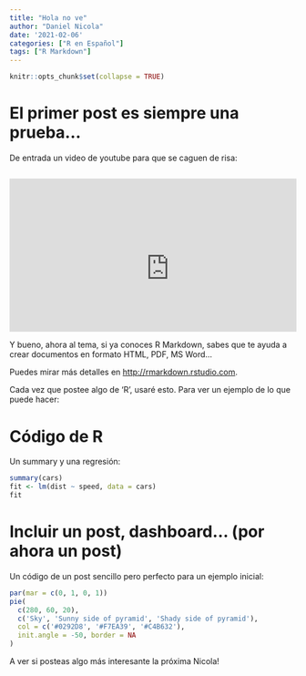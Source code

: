 ```yaml
---
title: "Hola no ve"
author: "Daniel Nicola"
date: '2021-02-06'
categories: ["R en Español"]
tags: ["R Markdown"]
---
```


```r
knitr::opts_chunk$set(collapse = TRUE)
```

# El primer post es siempre una prueba...

De entrada un video de youtube para que se caguen de risa:

<div style="position: relative; padding-bottom: 56.25%; height: 0; overflow: hidden;">
  <iframe width="560" height="315" src="https://www.youtube.com/embed/OruKBCwgWcA" title="YouTube video player" frameborder="0" allow="accelerometer; autoplay; clipboard-write; encrypted-media; gyroscope; picture-in-picture" allowfullscreen></iframe>
</div>


Y bueno, ahora al tema, si ya conoces R Markdown, sabes que te ayuda a crear documentos en formato HTML, PDF, MS Word...

Puedes mirar más detalles en <http://rmarkdown.rstudio.com>.

Cada vez que postee algo de 'R', usaré esto. Para ver un ejemplo de lo que puede hacer:

# Código de R

Un summary y una regresión:

```r
summary(cars)
fit <- lm(dist ~ speed, data = cars)
fit
```

# Incluir un post, dashboard... (por ahora un post)

Un código de un post sencillo pero perfecto para un ejemplo inicial:

```r
par(mar = c(0, 1, 0, 1))
pie(
  c(280, 60, 20),
  c('Sky', 'Sunny side of pyramid', 'Shady side of pyramid'),
  col = c('#0292D8', '#F7EA39', '#C4B632'),
  init.angle = -50, border = NA
)
```

A ver si posteas algo más interesante la próxima Nicola!